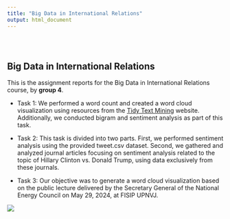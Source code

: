 ```yaml
---
title: "Big Data in International Relations"
output: html_document
---
```


```{=html}
<style type="text/css">
.title {
  display: none;
}

#getting-started img {
  margin-right: 10px;
}
</style>
```
<div class="row" style="padding-top: 30px;">

::: col-sm-6
# **Big Data in International Relations**

This is the assignment reports for the Big Data in International Relations course, by **group 4**.

-   Task 1: We performed a word count and created a word cloud visualization using resources from the [Tidy Text Mining](https://www.tidytextmining.com/) website. Additionally, we conducted bigram and sentiment analysis as part of this task.

-   Task 2: This task is divided into two parts. First, we performed sentiment analysis using the provided tweet.csv dataset. Second, we gathered and analyzed journal articles focusing on sentiment analysis related to the topic of Hillary Clinton vs. Donald Trump, using data exclusively from these journals.

-   Task 3: Our objective was to generate a word cloud visualization based on the public lecture delivered by the Secretary General of the National Energy Council on May 29, 2024, at FISIP UPNVJ.
:::

::: col-sm-6
![](images/logo.png)
:::
